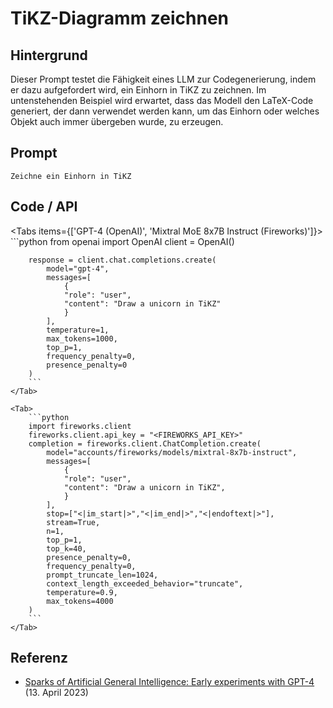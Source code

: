 # TiKZ-Diagramm zeichnen


## Hintergrund

Dieser Prompt testet die Fähigkeit eines LLM zur Codegenerierung, indem er dazu aufgefordert wird, ein Einhorn in TiKZ zu zeichnen. Im untenstehenden Beispiel wird erwartet, dass das Modell den LaTeX-Code generiert, der dann verwendet werden kann, um das Einhorn oder welches Objekt auch immer übergeben wurde, zu erzeugen.

## Prompt

```
Zeichne ein Einhorn in TiKZ
```

## Code / API

<Tabs items={['GPT-4 (OpenAI)', 'Mixtral MoE 8x7B Instruct (Fireworks)']}>
    <Tab>
        ```python
        from openai import OpenAI
        client = OpenAI()

        response = client.chat.completions.create(
            model="gpt-4",
            messages=[
                {
                "role": "user",
                "content": "Draw a unicorn in TiKZ"
                }
            ],
            temperature=1,
            max_tokens=1000,
            top_p=1,
            frequency_penalty=0,
            presence_penalty=0
        )
        ```
    </Tab>

    <Tab>
        ```python
        import fireworks.client
        fireworks.client.api_key = "<FIREWORKS_API_KEY>"
        completion = fireworks.client.ChatCompletion.create(
            model="accounts/fireworks/models/mixtral-8x7b-instruct",
            messages=[
                {
                "role": "user",
                "content": "Draw a unicorn in TiKZ",
                }
            ],
            stop=["<|im_start|>","<|im_end|>","<|endoftext|>"],
            stream=True,
            n=1,
            top_p=1,
            top_k=40,
            presence_penalty=0,
            frequency_penalty=0,
            prompt_truncate_len=1024,
            context_length_exceeded_behavior="truncate",
            temperature=0.9,
            max_tokens=4000
        )
        ```
    </Tab>

</Tabs>

## Referenz

- [Sparks of Artificial General Intelligence: Early experiments with GPT-4](https://arxiv.org/abs/2303.12712) (13. April 2023)

